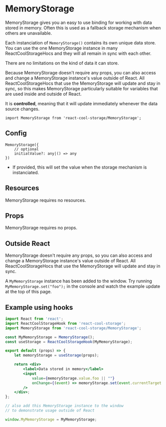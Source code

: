 
# MemoryStorage

<MemoryStorageExample />

MemoryStorage gives you an easy to use binding for working with data stored in memory. Often this is used as a fallback storage mechanism when others are unavailable.

Each instanciation of `MemoryStorage()` contains its own unique data store. You can use the one MemoryStorage instance in many ReactCoolStorageHocs and they will all remain in sync with each other.

There are no limitations on the kind of data it can store.

Because MemoryStorage doesn't require any props, you can also access and change a MemoryStorage instance's value outside of React. All ReactCoolStorageHocs that use the MemoryStorage will update and stay in sync, so this makes MemoryStorage particularly suitable for variables that are used inside and outside of React.

It is **controlled**, meaning that it will update immediately whenever the data source changes.

```flow
import MemoryStorage from 'react-cool-storage/MemoryStorage';
```

## Config

```flow
MemoryStorage({
    // optional
    initialValue?: any|() => any
})
```

* <Param name="initialValue" type="any|() => any" optional />
  If provided, this will set the value when the storage mechanism is instanciated.

## Resources

MemoryStorage requires no resources.

## Props

MemoryStorage requires no props.

## Outside React

MemoryStorage doesn't require any props, so you can also access and change a MemoryStorage instance's value outside of React. All ReactCoolStorageHocs that use the MemoryStorage will update and stay in sync.

A `MyMemoryStorage` instance has been added to the window. Try running `MyMemoryStorage.set("foo");` in the console and watch the example update at the top of this page.

## Example using hooks

```jsx
import React from 'react';
import ReactCoolStorageHook from 'react-cool-storage';
import MemoryStorage from 'react-cool-storage/MemoryStorage';

const MyMemoryStorage = MemoryStorage();
const useStorage = ReactCoolStorageHook(MyMemoryStorage);

export default (props) => {
    let memoryStorage = useStorage(props);

    return <div>
        <label>Data stored in memory</label>
        <input
            value={memoryStorage.value.foo || ""}
            onChange={(event) => memoryStorage.set(event.currentTarget.value)}
        />
    </div>;
};

// also add this MemoryStorage instance to the window
// to demonstrate usage outside of React

window.MyMemoryStorage = MyMemoryStorage;
```
